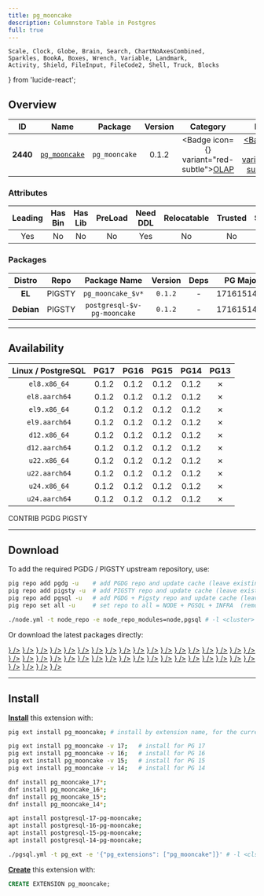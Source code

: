 ```yaml
---
title: pg_mooncake
description: Columnstore Table in Postgres
full: true
---
```


    Scale, Clock, Globe, Brain, Search, ChartNoAxesCombined,
    Sparkles, BookA, Boxes, Wrench, Variable, Landmark,
    Activity, Shield, FileInput, FileCode2, Shell, Truck, Blocks
} from 'lucide-react';

## Overview

| <TooltipIconButton tooltip="Extension unique identifier" side="top">ID</TooltipIconButton> | <TooltipIconButton tooltip="Extension name" side="top">Name</TooltipIconButton> | <TooltipIconButton tooltip="Package name for installation" side="top">Package</TooltipIconButton> | <TooltipIconButton tooltip="Latest available extension version" side="top">Version</TooltipIconButton> | <TooltipIconButton tooltip="Extension category" side="top">Category</TooltipIconButton> | <TooltipIconButton tooltip="Open source license" side="top">License</TooltipIconButton> | <TooltipIconButton tooltip="Programming language" side="top">Lang</TooltipIconButton> |
|:--------:|:--------:|:----------:|:--------------:|:---------------------------------------:|:------------------------------------------------------:|:----:|
| **2440** | [`pg_mooncake`](https://github.com/Mooncake-Labs/pg_mooncake) | `pg_mooncake` | 0.1.2 | <Badge icon={<ChartNoAxesCombined />} variant="red-subtle"><a href="/ext/olap" className="no-underline">OLAP</a></Badge> | <a href="/ext/list/license#mit" className="no-underline"><Badge icon={<Scale />} variant="blue-subtle">MIT</Badge></a> | <a href="/ext/list/lang#c-1"><Badge icon={<FileCode2 />} variant="purple-subtle">C++</Badge></a> |

### Attributes

| <TooltipIconButton tooltip="The Primary Leading extension in the Package" side="top">Leading</TooltipIconButton> | <TooltipIconButton tooltip="Contains binary utils" side="top">Has Bin</TooltipIconButton> | <TooltipIconButton tooltip="Contains .so shared library files" side="top">Has Lib</TooltipIconButton> | <TooltipIconButton tooltip="Requires preloading via shared_preload_libraries" side="top">PreLoad</TooltipIconButton> | <TooltipIconButton tooltip="Requires CREATE EXTENSION DDL command" side="top">Need DDL</TooltipIconButton> | <TooltipIconButton tooltip="Can be installed in any schema" side="top">Relocatable</TooltipIconButton> | <TooltipIconButton tooltip="Can be created by non-superuser" side="top">Trusted</TooltipIconButton> | <TooltipIconButton tooltip="Schemas used by this extension" side="top">Schemas</TooltipIconButton> |
|:-------:|:-------:|:-------:|:-------:|:--------:|:-----------:|:-------:|:-------:|
| Yes | No | No | No | Yes | No | No | - |

### Packages

| <TooltipIconButton tooltip="Linux distribution family, EL or Debian" side="top">Distro</TooltipIconButton> | <TooltipIconButton tooltip="Package repository" side="top">Repo</TooltipIconButton> | <TooltipIconButton tooltip="The RPM/DEB Package Name Pattern (replace $v with real pg major)" side="top">Package Name</TooltipIconButton> | <TooltipIconButton tooltip="Latest package version" side="top">Version</TooltipIconButton> | <TooltipIconButton tooltip="RPM/DEB Package dependencies" side="top">Deps</TooltipIconButton> | <TooltipIconButton tooltip="Available in these PostgreSQL Major Versions" side="top">PG Major</TooltipIconButton> |
|:----------:|:--------:|:------------------------:|:-----------:|:------------:|:------------------:|
|   **EL**   | <Badge variant="amber-subtle"><span className="font-bold">PIGSTY</span></Badge> | `pg_mooncake_$v*` | `0.1.2` | - | <Badge variant="green-subtle">17</Badge><Badge variant="green-subtle">16</Badge><Badge variant="green-subtle">15</Badge><Badge variant="green-subtle">14</Badge><Badge variant="red-subtle">13</Badge> |
| **Debian** | <Badge variant="amber-subtle"><span className="font-bold">PIGSTY</span></Badge> | `postgresql-$v-pg-mooncake` | `0.1.2` | - | <Badge variant="green-subtle">17</Badge><Badge variant="green-subtle">16</Badge><Badge variant="green-subtle">15</Badge><Badge variant="green-subtle">14</Badge><Badge variant="red-subtle">13</Badge> |



------

## Availability

| <TooltipIconButton tooltip="Linux Distro Arch / PostgreSQL Major Version" side="top">Linux / PostgreSQL </TooltipIconButton> | **PG17** | **PG16** | **PG15** | **PG14** | <span className="text-red-500">**PG13**</span> |
|:-----:|:-----:|:-----:|:-----:|:-----:|:-----:|
| `el8.x86_64` | <Badge variant="amber-subtle">0.1.2</Badge> | <Badge variant="amber-subtle">0.1.2</Badge> | <Badge variant="amber-subtle">0.1.2</Badge> | <Badge variant="amber-subtle">0.1.2</Badge> | <Badge variant="red-subtle">✗</Badge> |
| `el8.aarch64` | <Badge variant="amber-subtle">0.1.2</Badge> | <Badge variant="amber-subtle">0.1.2</Badge> | <Badge variant="amber-subtle">0.1.2</Badge> | <Badge variant="amber-subtle">0.1.2</Badge> | <Badge variant="red-subtle">✗</Badge> |
| `el9.x86_64` | <Badge variant="amber-subtle">0.1.2</Badge> | <Badge variant="amber-subtle">0.1.2</Badge> | <Badge variant="amber-subtle">0.1.2</Badge> | <Badge variant="amber-subtle">0.1.2</Badge> | <Badge variant="red-subtle">✗</Badge> |
| `el9.aarch64` | <Badge variant="amber-subtle">0.1.2</Badge> | <Badge variant="amber-subtle">0.1.2</Badge> | <Badge variant="amber-subtle">0.1.2</Badge> | <Badge variant="amber-subtle">0.1.2</Badge> | <Badge variant="red-subtle">✗</Badge> |
| `d12.x86_64` | <Badge variant="amber-subtle">0.1.2</Badge> | <Badge variant="amber-subtle">0.1.2</Badge> | <Badge variant="amber-subtle">0.1.2</Badge> | <Badge variant="amber-subtle">0.1.2</Badge> | <Badge variant="red-subtle">✗</Badge> |
| `d12.aarch64` | <Badge variant="amber-subtle">0.1.2</Badge> | <Badge variant="amber-subtle">0.1.2</Badge> | <Badge variant="amber-subtle">0.1.2</Badge> | <Badge variant="amber-subtle">0.1.2</Badge> | <Badge variant="red-subtle">✗</Badge> |
| `u22.x86_64` | <Badge variant="amber-subtle">0.1.2</Badge> | <Badge variant="amber-subtle">0.1.2</Badge> | <Badge variant="amber-subtle">0.1.2</Badge> | <Badge variant="amber-subtle">0.1.2</Badge> | <Badge variant="red-subtle">✗</Badge> |
| `u22.aarch64` | <Badge variant="amber-subtle">0.1.2</Badge> | <Badge variant="amber-subtle">0.1.2</Badge> | <Badge variant="amber-subtle">0.1.2</Badge> | <Badge variant="amber-subtle">0.1.2</Badge> | <Badge variant="red-subtle">✗</Badge> |
| `u24.x86_64` | <Badge variant="amber-subtle">0.1.2</Badge> | <Badge variant="amber-subtle">0.1.2</Badge> | <Badge variant="amber-subtle">0.1.2</Badge> | <Badge variant="amber-subtle">0.1.2</Badge> | <Badge variant="red-subtle">✗</Badge> |
| `u24.aarch64` | <Badge variant="amber-subtle">0.1.2</Badge> | <Badge variant="amber-subtle">0.1.2</Badge> | <Badge variant="amber-subtle">0.1.2</Badge> | <Badge variant="amber-subtle">0.1.2</Badge> | <Badge variant="red-subtle">✗</Badge> |

<Badge variant="green-subtle"><span className="font-black">CONTRIB</span></Badge> <Badge variant="blue-subtle"><span className="font-black">PGDG</span></Badge> <Badge variant="amber-subtle"><span className="font-black">PIGSTY</span></Badge>

------

## Download

To add the required PGDG / PIGSTY upstream repository, use:

```bash tab="pig"
pig repo add pgdg -u    # add PGDG repo and update cache (leave existing repos)
pig repo add pigsty -u  # add PIGSTY repo and update cache (leave existing repos)
pig repo add pgsql -u   # add PGDG + Pigsty repo and update cache (leave existing repos)
pig repo set all -u     # set repo to all = NODE + PGSQL + INFRA  (remove existing repos)
```
```bash tab="pigsty"
./node.yml -t node_repo -e node_repo_modules=node,pgsql # -l <cluster>
```

Or download the latest packages directly:

<Files>
    <Folder name="el8.x86_64">
        <a href="https://repo.pigsty.io/yum/pgsql/el8.x86_64/pg_mooncake_17-0.1.2-1PIGSTY.el8.x86_64.rpm"><File name="pg_mooncake_17-0.1.2-1PIGSTY.el8.x86_64.rpm" icon={<Package className="text-emerald-500" />} /></a>
        <a href="https://repo.pigsty.io/yum/pgsql/el8.x86_64/pg_mooncake_16-0.1.2-1PIGSTY.el8.x86_64.rpm"><File name="pg_mooncake_16-0.1.2-1PIGSTY.el8.x86_64.rpm" icon={<Package className="text-emerald-500" />} /></a>
        <a href="https://repo.pigsty.io/yum/pgsql/el8.x86_64/pg_mooncake_15-0.1.2-1PIGSTY.el8.x86_64.rpm"><File name="pg_mooncake_15-0.1.2-1PIGSTY.el8.x86_64.rpm" icon={<Package className="text-emerald-500" />} /></a>
        <a href="https://repo.pigsty.io/yum/pgsql/el8.x86_64/pg_mooncake_14-0.1.2-1PIGSTY.el8.x86_64.rpm"><File name="pg_mooncake_14-0.1.2-1PIGSTY.el8.x86_64.rpm" icon={<Package className="text-emerald-500" />} /></a>
    </Folder>
    <Folder name="el8.aarch64">
        <a href="https://repo.pigsty.io/yum/pgsql/el8.aarch64/pg_mooncake_17-0.1.2-1PIGSTY.el8.aarch64.rpm"><File name="pg_mooncake_17-0.1.2-1PIGSTY.el8.aarch64.rpm" icon={<Package className="text-orange-500" />} /></a>
        <a href="https://repo.pigsty.io/yum/pgsql/el8.aarch64/pg_mooncake_16-0.1.2-1PIGSTY.el8.aarch64.rpm"><File name="pg_mooncake_16-0.1.2-1PIGSTY.el8.aarch64.rpm" icon={<Package className="text-orange-500" />} /></a>
        <a href="https://repo.pigsty.io/yum/pgsql/el8.aarch64/pg_mooncake_15-0.1.2-1PIGSTY.el8.aarch64.rpm"><File name="pg_mooncake_15-0.1.2-1PIGSTY.el8.aarch64.rpm" icon={<Package className="text-orange-500" />} /></a>
        <a href="https://repo.pigsty.io/yum/pgsql/el8.aarch64/pg_mooncake_14-0.1.2-1PIGSTY.el8.aarch64.rpm"><File name="pg_mooncake_14-0.1.2-1PIGSTY.el8.aarch64.rpm" icon={<Package className="text-orange-500" />} /></a>
    </Folder>
    <Folder name="el9.x86_64">
        <a href="https://repo.pigsty.io/yum/pgsql/el9.x86_64/pg_mooncake_17-0.1.2-1PIGSTY.el9.x86_64.rpm"><File name="pg_mooncake_17-0.1.2-1PIGSTY.el9.x86_64.rpm" icon={<Package className="text-emerald-500" />} /></a>
        <a href="https://repo.pigsty.io/yum/pgsql/el9.x86_64/pg_mooncake_16-0.1.2-1PIGSTY.el9.x86_64.rpm"><File name="pg_mooncake_16-0.1.2-1PIGSTY.el9.x86_64.rpm" icon={<Package className="text-emerald-500" />} /></a>
        <a href="https://repo.pigsty.io/yum/pgsql/el9.x86_64/pg_mooncake_15-0.1.2-1PIGSTY.el9.x86_64.rpm"><File name="pg_mooncake_15-0.1.2-1PIGSTY.el9.x86_64.rpm" icon={<Package className="text-emerald-500" />} /></a>
        <a href="https://repo.pigsty.io/yum/pgsql/el9.x86_64/pg_mooncake_14-0.1.2-1PIGSTY.el9.x86_64.rpm"><File name="pg_mooncake_14-0.1.2-1PIGSTY.el9.x86_64.rpm" icon={<Package className="text-emerald-500" />} /></a>
    </Folder>
    <Folder name="el9.aarch64">
        <a href="https://repo.pigsty.io/yum/pgsql/el9.aarch64/pg_mooncake_17-0.1.2-1PIGSTY.el9.aarch64.rpm"><File name="pg_mooncake_17-0.1.2-1PIGSTY.el9.aarch64.rpm" icon={<Package className="text-orange-500" />} /></a>
        <a href="https://repo.pigsty.io/yum/pgsql/el9.aarch64/pg_mooncake_16-0.1.2-1PIGSTY.el9.aarch64.rpm"><File name="pg_mooncake_16-0.1.2-1PIGSTY.el9.aarch64.rpm" icon={<Package className="text-orange-500" />} /></a>
        <a href="https://repo.pigsty.io/yum/pgsql/el9.aarch64/pg_mooncake_15-0.1.2-1PIGSTY.el9.aarch64.rpm"><File name="pg_mooncake_15-0.1.2-1PIGSTY.el9.aarch64.rpm" icon={<Package className="text-orange-500" />} /></a>
        <a href="https://repo.pigsty.io/yum/pgsql/el9.aarch64/pg_mooncake_14-0.1.2-1PIGSTY.el9.aarch64.rpm"><File name="pg_mooncake_14-0.1.2-1PIGSTY.el9.aarch64.rpm" icon={<Package className="text-orange-500" />} /></a>
    </Folder>
    <Folder name="d12.x86_64">
        <a href="https://repo.pigsty.io/apt/pgsql/bookworm/pool/main/p/pg-mooncake/postgresql-17-pg-mooncake_0.1.2-1PIGSTY~bookworm_amd64.deb"><File name="postgresql-17-pg-mooncake_0.1.2-1PIGSTY~bookworm_amd64.deb" icon={<Box className="text-emerald-500" />} /></a>
        <a href="https://repo.pigsty.io/apt/pgsql/bookworm/pool/main/p/pg-mooncake/postgresql-16-pg-mooncake_0.1.2-1PIGSTY~bookworm_amd64.deb"><File name="postgresql-16-pg-mooncake_0.1.2-1PIGSTY~bookworm_amd64.deb" icon={<Box className="text-emerald-500" />} /></a>
        <a href="https://repo.pigsty.io/apt/pgsql/bookworm/pool/main/p/pg-mooncake/postgresql-15-pg-mooncake_0.1.2-1PIGSTY~bookworm_amd64.deb"><File name="postgresql-15-pg-mooncake_0.1.2-1PIGSTY~bookworm_amd64.deb" icon={<Box className="text-emerald-500" />} /></a>
        <a href="https://repo.pigsty.io/apt/pgsql/bookworm/pool/main/p/pg-mooncake/postgresql-14-pg-mooncake_0.1.2-1PIGSTY~bookworm_amd64.deb"><File name="postgresql-14-pg-mooncake_0.1.2-1PIGSTY~bookworm_amd64.deb" icon={<Box className="text-emerald-500" />} /></a>
    </Folder>
    <Folder name="d12.aarch64">
        <a href="https://repo.pigsty.io/apt/pgsql/bookworm/pool/main/p/pg-mooncake/postgresql-17-pg-mooncake_0.1.2-1PIGSTY~bookworm_arm64.deb"><File name="postgresql-17-pg-mooncake_0.1.2-1PIGSTY~bookworm_arm64.deb" icon={<Box className="text-orange-500" />} /></a>
        <a href="https://repo.pigsty.io/apt/pgsql/bookworm/pool/main/p/pg-mooncake/postgresql-16-pg-mooncake_0.1.2-1PIGSTY~bookworm_arm64.deb"><File name="postgresql-16-pg-mooncake_0.1.2-1PIGSTY~bookworm_arm64.deb" icon={<Box className="text-orange-500" />} /></a>
        <a href="https://repo.pigsty.io/apt/pgsql/bookworm/pool/main/p/pg-mooncake/postgresql-15-pg-mooncake_0.1.2-1PIGSTY~bookworm_arm64.deb"><File name="postgresql-15-pg-mooncake_0.1.2-1PIGSTY~bookworm_arm64.deb" icon={<Box className="text-orange-500" />} /></a>
        <a href="https://repo.pigsty.io/apt/pgsql/bookworm/pool/main/p/pg-mooncake/postgresql-14-pg-mooncake_0.1.2-1PIGSTY~bookworm_arm64.deb"><File name="postgresql-14-pg-mooncake_0.1.2-1PIGSTY~bookworm_arm64.deb" icon={<Box className="text-orange-500" />} /></a>
    </Folder>
    <Folder name="u22.x86_64">
        <a href="https://repo.pigsty.io/apt/pgsql/jammy/pool/main/p/pg-mooncake/postgresql-17-pg-mooncake_0.1.2-1PIGSTY~jammy_amd64.deb"><File name="postgresql-17-pg-mooncake_0.1.2-1PIGSTY~jammy_amd64.deb" icon={<Box className="text-emerald-500" />} /></a>
        <a href="https://repo.pigsty.io/apt/pgsql/jammy/pool/main/p/pg-mooncake/postgresql-16-pg-mooncake_0.1.2-1PIGSTY~jammy_amd64.deb"><File name="postgresql-16-pg-mooncake_0.1.2-1PIGSTY~jammy_amd64.deb" icon={<Box className="text-emerald-500" />} /></a>
        <a href="https://repo.pigsty.io/apt/pgsql/jammy/pool/main/p/pg-mooncake/postgresql-15-pg-mooncake_0.1.2-1PIGSTY~jammy_amd64.deb"><File name="postgresql-15-pg-mooncake_0.1.2-1PIGSTY~jammy_amd64.deb" icon={<Box className="text-emerald-500" />} /></a>
        <a href="https://repo.pigsty.io/apt/pgsql/jammy/pool/main/p/pg-mooncake/postgresql-14-pg-mooncake_0.1.2-1PIGSTY~jammy_amd64.deb"><File name="postgresql-14-pg-mooncake_0.1.2-1PIGSTY~jammy_amd64.deb" icon={<Box className="text-emerald-500" />} /></a>
    </Folder>
    <Folder name="u22.aarch64">
        <a href="https://repo.pigsty.io/apt/pgsql/jammy/pool/main/p/pg-mooncake/postgresql-17-pg-mooncake_0.1.2-1PIGSTY~jammy_arm64.deb"><File name="postgresql-17-pg-mooncake_0.1.2-1PIGSTY~jammy_arm64.deb" icon={<Box className="text-orange-500" />} /></a>
        <a href="https://repo.pigsty.io/apt/pgsql/jammy/pool/main/p/pg-mooncake/postgresql-16-pg-mooncake_0.1.2-1PIGSTY~jammy_arm64.deb"><File name="postgresql-16-pg-mooncake_0.1.2-1PIGSTY~jammy_arm64.deb" icon={<Box className="text-orange-500" />} /></a>
        <a href="https://repo.pigsty.io/apt/pgsql/jammy/pool/main/p/pg-mooncake/postgresql-15-pg-mooncake_0.1.2-1PIGSTY~jammy_arm64.deb"><File name="postgresql-15-pg-mooncake_0.1.2-1PIGSTY~jammy_arm64.deb" icon={<Box className="text-orange-500" />} /></a>
        <a href="https://repo.pigsty.io/apt/pgsql/jammy/pool/main/p/pg-mooncake/postgresql-14-pg-mooncake_0.1.2-1PIGSTY~jammy_arm64.deb"><File name="postgresql-14-pg-mooncake_0.1.2-1PIGSTY~jammy_arm64.deb" icon={<Box className="text-orange-500" />} /></a>
    </Folder>
    <Folder name="u24.x86_64">
        <a href="https://repo.pigsty.io/apt/pgsql/noble/pool/main/p/pg-mooncake/postgresql-17-pg-mooncake_0.1.2-1PIGSTY~noble_amd64.deb"><File name="postgresql-17-pg-mooncake_0.1.2-1PIGSTY~noble_amd64.deb" icon={<Box className="text-emerald-500" />} /></a>
        <a href="https://repo.pigsty.io/apt/pgsql/noble/pool/main/p/pg-mooncake/postgresql-16-pg-mooncake_0.1.2-1PIGSTY~noble_amd64.deb"><File name="postgresql-16-pg-mooncake_0.1.2-1PIGSTY~noble_amd64.deb" icon={<Box className="text-emerald-500" />} /></a>
        <a href="https://repo.pigsty.io/apt/pgsql/noble/pool/main/p/pg-mooncake/postgresql-15-pg-mooncake_0.1.2-1PIGSTY~noble_amd64.deb"><File name="postgresql-15-pg-mooncake_0.1.2-1PIGSTY~noble_amd64.deb" icon={<Box className="text-emerald-500" />} /></a>
        <a href="https://repo.pigsty.io/apt/pgsql/noble/pool/main/p/pg-mooncake/postgresql-14-pg-mooncake_0.1.2-1PIGSTY~noble_amd64.deb"><File name="postgresql-14-pg-mooncake_0.1.2-1PIGSTY~noble_amd64.deb" icon={<Box className="text-emerald-500" />} /></a>
    </Folder>
    <Folder name="u24.aarch64">
        <a href="https://repo.pigsty.io/apt/pgsql/noble/pool/main/p/pg-mooncake/postgresql-17-pg-mooncake_0.1.2-1PIGSTY~noble_arm64.deb"><File name="postgresql-17-pg-mooncake_0.1.2-1PIGSTY~noble_arm64.deb" icon={<Box className="text-orange-500" />} /></a>
        <a href="https://repo.pigsty.io/apt/pgsql/noble/pool/main/p/pg-mooncake/postgresql-16-pg-mooncake_0.1.2-1PIGSTY~noble_arm64.deb"><File name="postgresql-16-pg-mooncake_0.1.2-1PIGSTY~noble_arm64.deb" icon={<Box className="text-orange-500" />} /></a>
        <a href="https://repo.pigsty.io/apt/pgsql/noble/pool/main/p/pg-mooncake/postgresql-15-pg-mooncake_0.1.2-1PIGSTY~noble_arm64.deb"><File name="postgresql-15-pg-mooncake_0.1.2-1PIGSTY~noble_arm64.deb" icon={<Box className="text-orange-500" />} /></a>
        <a href="https://repo.pigsty.io/apt/pgsql/noble/pool/main/p/pg-mooncake/postgresql-14-pg-mooncake_0.1.2-1PIGSTY~noble_arm64.deb"><File name="postgresql-14-pg-mooncake_0.1.2-1PIGSTY~noble_arm64.deb" icon={<Box className="text-orange-500" />} /></a>
    </Folder>
</Files>

------

## Install

[**Install**](/docs/pgsql/extension/install) this extension with:

```bash tab="pig"
pig ext install pg_mooncake; # install by extension name, for the current active PG version

pig ext install pg_mooncake -v 17;   # install for PG 17
pig ext install pg_mooncake -v 16;   # install for PG 16
pig ext install pg_mooncake -v 15;   # install for PG 15
pig ext install pg_mooncake -v 14;   # install for PG 14
```
```bash tab="yum" 
dnf install pg_mooncake_17*;
dnf install pg_mooncake_16*;
dnf install pg_mooncake_15*;
dnf install pg_mooncake_14*;
```
```bash tab="apt" 
apt install postgresql-17-pg-mooncake;
apt install postgresql-16-pg-mooncake;
apt install postgresql-15-pg-mooncake;
apt install postgresql-14-pg-mooncake;
```
```bash tab="ansible"
./pgsql.yml -t pg_ext -e '{"pg_extensions": ["pg_mooncake"]}' # -l <cls>
```

[**Create**](/docs/pgsql/extension/create) this extension with:

```sql
CREATE EXTENSION pg_mooncake;
```


